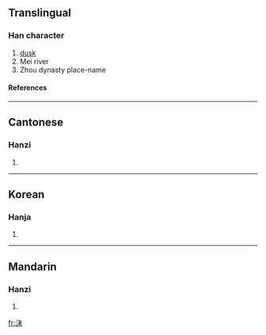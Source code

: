 ==Translingual==
===Han character===
{{Han char|rn=85|rad=水|as=05|sn=8|four=3519<sub>0</sub>|canj=水十木 (EJD)}}
# [[dusk]]
# Mei river
# Zhou dynasty place-name
====References====
{{Han ref|kx=0612.140|dkj=17236|dj=1006.020|hdz=31578.010|uh=6CAC|ud=27820|bh=AA7A|bd=43642}}

----
==Cantonese==
===Hanzi===
{{yue-hanzi|jyut=|y=mut3}}
# {{defn|Cantonese}}

----
==Korean==
===Hanja===
{{ko-hanja|hangeul=매|eumhun=|rv=mae|mr=mae|y=may}}
# {{defn|Korean}}

----
==Mandarin==
===Hanzi===
{{cmn-hanzi|pin=*[[mèi]] ([[mei4]]),[[huì]] ([[hui4]])|wg=mei<sup>4</sup>}}
# {{defn|Mandarin}}

[[fr:沬]]